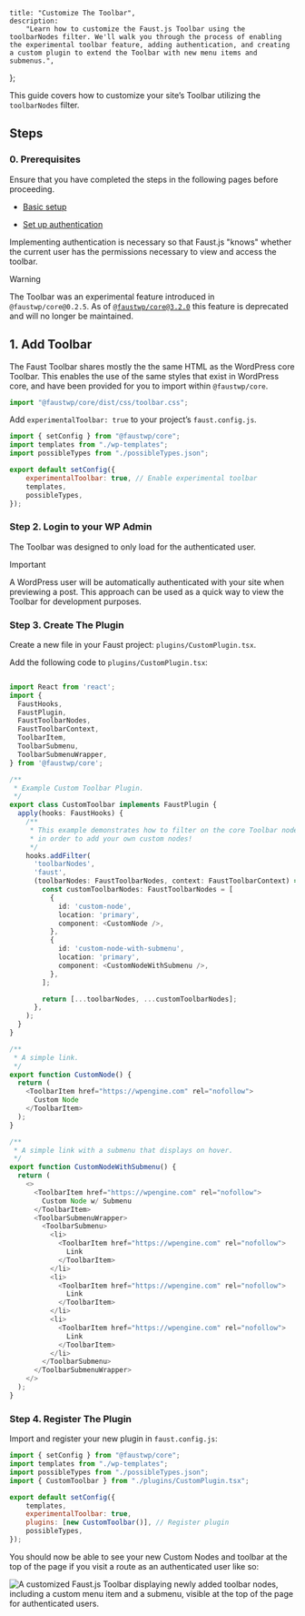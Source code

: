 	title: "Customize The Toolbar",
	description:
		"Learn how to customize the Faust.js Toolbar using the toolbarNodes filter. We'll walk you through the process of enabling the experimental toolbar feature, adding authentication, and creating a custom plugin to extend the Toolbar with new menu items and submenus.",
};

This guide covers how to customize your site’s Toolbar utilizing the `toolbarNodes` filter.

## Steps

### 0. Prerequisites

Ensure that you have completed the steps in the following pages before proceeding.

- [Basic setup](/docs/how-to/basic-setup)

- [Set up authentication](/docs/how-to/authentication/)

Implementing authentication is necessary so that Faust.js "knows" whether the current user has the permissions necessary to view and access the toolbar.

> [!WARNING]
> The Toolbar was an experimental feature introduced in `@faustwp/core@0.2.5`. As of [`@faustwp/core@3.2.0`](https://github.com/wpengine/faustjs/releases/tag/%40faustwp%2Fcore%403.2.0) this feature is deprecated and will no longer be maintained.

## 1. Add Toolbar

The Faust Toolbar shares mostly the the same HTML as the WordPress core Toolbar. This enables the use of the same styles that exist in WordPress core, and have been provided for you to import within `@faustwp/core`.

```js title="pages/_app.js"
import "@faustwp/core/dist/css/toolbar.css";
```

Add `experimentalToolbar: true` to your project’s `faust.config.js`.

```js title="faust.config.js"
import { setConfig } from "@faustwp/core";
import templates from "./wp-templates";
import possibleTypes from "./possibleTypes.json";

export default setConfig({
	experimentalToolbar: true, // Enable experimental toolbar
	templates,
	possibleTypes,
});
```

### Step 2. Login to your WP Admin

The Toolbar was designed to only load for the authenticated user.

> [!IMPORTANT]
> A WordPress user will be automatically authenticated with your site when previewing a post. This approach can be used as a quick way to view the Toolbar for development purposes.

### Step 3. Create The Plugin

Create a new file in your Faust project: `plugins/CustomPlugin.tsx`.

Add the following code to `plugins/CustomPlugin.tsx`:

```ts title="plugins/CustomPlugin.tsx"

import React from 'react';
import {
  FaustHooks,
  FaustPlugin,
  FaustToolbarNodes,
  FaustToolbarContext,
  ToolbarItem,
  ToolbarSubmenu,
  ToolbarSubmenuWrapper,
} from '@faustwp/core';

/**
 * Example Custom Toolbar Plugin.
 */
export class CustomToolbar implements FaustPlugin {
  apply(hooks: FaustHooks) {
    /**
     * This example demonstrates how to filter on the core Toolbar nodes
     * in order to add your own custom nodes!
     */
    hooks.addFilter(
      'toolbarNodes',
      'faust',
      (toolbarNodes: FaustToolbarNodes, context: FaustToolbarContext) => {
        const customToolbarNodes: FaustToolbarNodes = [
          {
            id: 'custom-node',
            location: 'primary',
            component: <CustomNode />,
          },
          {
            id: 'custom-node-with-submenu',
            location: 'primary',
            component: <CustomNodeWithSubmenu />,
          },
        ];

        return [...toolbarNodes, ...customToolbarNodes];
      },
    );
  }
}

/**
 * A simple link.
 */
export function CustomNode() {
  return (
    <ToolbarItem href="https://wpengine.com" rel="nofollow">
      Custom Node
    </ToolbarItem>
  );
}

/**
 * A simple link with a submenu that displays on hover.
 */
export function CustomNodeWithSubmenu() {
  return (
    <>
      <ToolbarItem href="https://wpengine.com" rel="nofollow">
        Custom Node w/ Submenu
      </ToolbarItem>
      <ToolbarSubmenuWrapper>
        <ToolbarSubmenu>
          <li>
            <ToolbarItem href="https://wpengine.com" rel="nofollow">
              Link
            </ToolbarItem>
          </li>
          <li>
            <ToolbarItem href="https://wpengine.com" rel="nofollow">
              Link
            </ToolbarItem>
          </li>
          <li>
            <ToolbarItem href="https://wpengine.com" rel="nofollow">
              Link
            </ToolbarItem>
          </li>
        </ToolbarSubmenu>
      </ToolbarSubmenuWrapper>
    </>
  );
}
```

### Step 4. Register The Plugin

Import and register your new plugin in `faust.config.js`:

```js title="faust.config.js"
import { setConfig } from "@faustwp/core";
import templates from "./wp-templates";
import possibleTypes from "./possibleTypes.json";
import { CustomToolbar } from "./plugins/CustomPlugin.tsx";

export default setConfig({
	templates,
	experimentalToolbar: true,
	plugins: [new CustomToolbar()], // Register plugin
	possibleTypes,
});
```

You should now be able to see your new Custom Nodes and toolbar at the top of the page if you visit a route as an authenticated user like so:

![A customized Faust.js Toolbar displaying newly added toolbar nodes, including a custom menu item and a submenu, visible at the top of the page for authenticated users.](./images/custom-toolbar-nodes.png)
